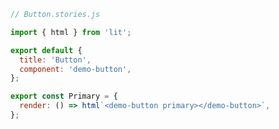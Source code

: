 ```js
// Button.stories.js

import { html } from 'lit';

export default {
  title: 'Button',
  component: 'demo-button',
};

export const Primary = {
  render: () => html`<demo-button primary></demo-button>`,
};
```
